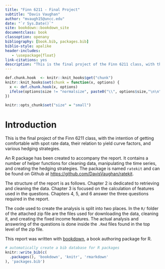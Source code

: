 ```yaml
--- 
title: "Finn 6211 - Final Project"
subtitle: "Davis Vaughan"
author: "mvaugh15@uncc.edu"
date: "`r Sys.Date()`"
site: bookdown::bookdown_site
documentclass: book
classoption: openany
bibliography: [book.bib, packages.bib]
biblio-style: apalike
header-includes:
   - \usepackage{float}
link-citations: yes
description: "This is the final project of the Finn 6211 class, with the intention of getting comfortable with spot rate data, their relation to yield curve factors, and various hedging strategies."
---
```


```r
def.chunk.hook  <- knitr::knit_hooks$get("chunk")
knitr::knit_hooks$set(chunk = function(x, options) {
  x <- def.chunk.hook(x, options)
  ifelse(options$size != "normalsize", paste0("\\", options$size,"\n\n", x, "\n\n \\normalsize"), x)
})

knitr::opts_chunk$set("size" = "small")
```

# Introduction {#titlepage}

This is the final project of the Finn 6211 class, with the intention of getting comfortable with spot rate data, their relation to yield curve factors, and various hedging strategies.

An R package has been created to accompany the report. It contains a number of 
helper functions for cleaning data, manipulating the time series, and creating
the hedging strategies. The package is named `ratekit` and can be found on
Github at [https://github.com/DavisVaughan/ratekit](https://github.com/DavisVaughan/ratekit).

The structure of the report is as follows. Chapter 2 is dedicated to retrieving
and cleaning the data. Chapter 3 is focused on the calculation of features used
in the questions. Chapters 4, 5, and 6 answer the three questions required in
the report.

The code used to create the analysis is split into two places. In the `R/` folder
of the attached zip file are the files used for downloading the data, cleaning it, 
and creating the fixed income features. The actual analysis and answering of the 
questions is done inside the `.Rmd` files found in the top level of the zip file.

This report was written with [bookdown](https://bookdown.org/yihui/bookdown/), a
book authoring package for R.

```r
# automatically create a bib database for R packages
knitr::write_bib(c(
  .packages(), 'bookdown', 'knitr', 'rmarkdown'
), 'packages.bib')
```
